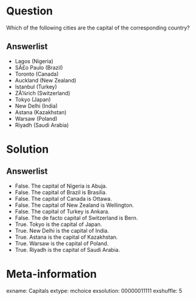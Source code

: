 Question
========
Which of the following cities are the capital of the corresponding country?

Answerlist
----------
* Lagos (Nigeria)
* SÃ£o Paulo (Brazil)
* Toronto (Canada)
* Auckland (New Zealand)
* Istanbul (Turkey)
* ZÃ¼rich (Switzerland)
* Tokyo (Japan)
* New Delhi (India)
* Astana (Kazakhstan)
* Warsaw (Poland)
* Riyadh (Saudi Arabia)

Solution
========

Answerlist
----------
* False. The capital of Nigeria is Abuja.
* False. The capital of Brazil is Brasilia.
* False. The capital of Canada is Ottawa.
* False. The capital of New Zealand is Wellington.
* False. The capital of Turkey is Ankara.
* False. The de facto capital of Switzerland is Bern.
* True. Tokyo is the capital of Japan.
* True. New Delhi is the capital of India.
* True. Astana is the capital of Kazakhstan.
* True. Warsaw is the capital of Poland.
* True. Riyadh is the capital of Saudi Arabia.


Meta-information
================
exname: Capitals
extype: mchoice
exsolution: 00000011111
exshuffle: 5